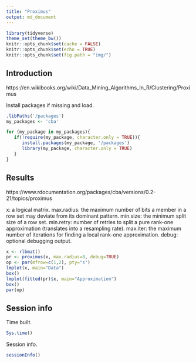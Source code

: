 ```yaml
---
title: "Proximus"
output: md_document
---
```


```r
library(tidyverse)
theme_set(theme_bw())
knitr::opts_chunk$set(cache = FALSE)
knitr::opts_chunk$set(echo = TRUE)
knitr::opts_chunk$set(fig.path = "img/")
```

## Introduction

https://en.wikibooks.org/wiki/Data_Mining_Algorithms_In_R/Clustering/Proximus

Install packages if missing and load.

```r
.libPaths('/packages')
my_packages <- 'cba'

for (my_package in my_packages){
   if(!require(my_package, character.only = TRUE)){
      install.packages(my_package, '/packages')
      library(my_package, character.only = TRUE)
   }
}
```

## Results

https://www.rdocumentation.org/packages/cba/versions/0.2-21/topics/proximus

x: a logical matrix. 
max.radius: the maximum number of bits a member in a row set may deviate from its dominant pattern. 
min.size: the minimum split size of a row set. 
min.retry: number of retries to split a pure rank-one approximation (translates into a resampling rate). 
max.iter: the maximum number of iterations for finding a local rank-one approximation. 
debug: optional debugging output.

```r
x <- rlbmat()
pr <- proximus(x, max.radius=8, debug=TRUE)
op <- par(mfrow=c(1,2), pty="s")
lmplot(x, main="Data")
box()
lmplot(fitted(pr)$x, main="Approximation")
box()
par(op)
```

## Session info

Time built.

```r
Sys.time()
```

Session info.

```r
sessionInfo()
```

